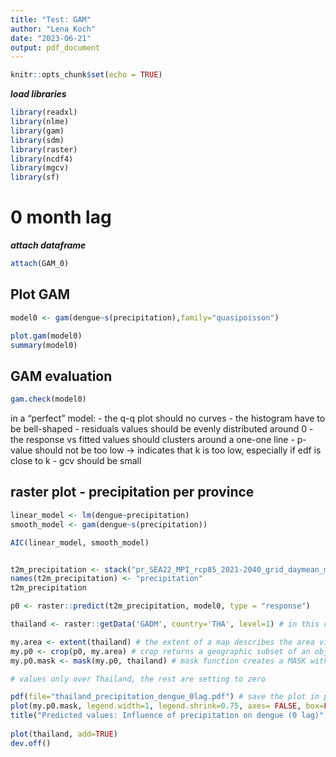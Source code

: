 ```yaml
---
title: "Test: GAM"
author: "Lena Koch"
date: "2023-06-21"
output: pdf_document
---
```


```r
knitr::opts_chunk$set(echo = TRUE)
```

 

***load libraries***
```r
library(readxl)
library(nlme)
library(gam)
library(sdm)
library(raster)
library(ncdf4)
library(mgcv)
library(sf)
```

# 0 month lag

***attach dataframe***
```r
attach(GAM_0)
```

## Plot GAM 
```r
model0 <- gam(dengue~s(precipitation),family="quasipoisson")

plot.gam(model0)
summary(model0)
```


## GAM evaluation
```r
gam.check(model0)
```

in a “perfect” model: 
- the q-q plot should no curves
- the histogram have to be bell-shaped
- residuals values should be evenly distributed around 0
- the response vs fitted values should clusters around a one-one line
- p-value should not be too low -> indicates that k is too low, especially if edf is close to k
- gcv should be small 


## raster plot - precipitation per province
```r
linear_model <- lm(dengue~precipitation)
smooth_model <- gam(dengue~s(precipitation))

AIC(linear_model, smooth_model)


t2m_precipitation <- stack("pr_SEA22_MPI_rcp85_2021-2040_grid_daymean_monmean_swm_timmean_thai.nc")
names(t2m_precipitation) <- "precipitation"
t2m_precipitation

p0 <- raster::predict(t2m_precipitation, model0, type = "response")
```

```r
thailand <- raster::getData('GADM', country='THA', level=1) # in this case Thailand boundary is loaded

my.area <- extent(thailand) # the extent of a map describes the area visible on the map
my.p0 <- crop(p0, my.area) # crop returns a geographic subset of an object as specified by an Extent object 
my.p0.mask <- mask(my.p0, thailand) # mask function creates a MASK with values 1 and NULL, actually it plots 

# values only over Thailand, the rest are setting to zero

pdf(file="thailand_precipitation_dengue_0lag.pdf") # save the plot in pdf in your directory
plot(my.p0.mask, legend.width=1, legend.shrink=0.75, axes= FALSE, box=FALSE) 
title("Predicted values: Influence of precipitation on dengue (0 lag)", line = -1) 
 
plot(thailand, add=TRUE) 
dev.off()
```















